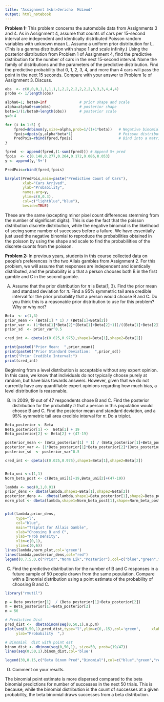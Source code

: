```yaml
---
title: "Assignment 5<br>Jericho  McLeod"
output: html_notebook
---
```


<b>Problem 1:</b> This problem concerns the automobile data from Assignments 3 and 4. As in Assignment 4, assume that counts of cars per 15-second interval are independent and identically distributed Poisson random variables with unknown mean L. Assume a uniform prior distribution for L. (This is a gamma distribution with shape 1 and scale infinity.) Using the posterior distribution from Problem 1 of Assignment 4, find the predictive distribution for the number of cars in the next 15-second interval. Name the family of distributions and the parameters of the predictive distribution. Find the predictive probability that 0, 1, 2, 3, 4, and more than 4 cars will pass the point in the next 15 seconds. Compare with your answer to Problem 1e of Assignment 3. Discuss.
```r
obs  <- c(0,0,0,1,1,1,1,1,2,2,2,2,2,2,2,3,3,3,4,4,4)
proba <- 1/length(obs)

alpha0=1; beta0=Inf               # prior shape and scale
alpha=alpha0+sum(obs)             # posterior shape
beta=1/(1/beta0+length(obs))      # posterior scale
y=0:4

for (i in 1:5) {
	fpred=dnbinom(y,size=alpha,prob=1/(1+1*beta))   # Negative binomial predictive distribution
	fpois=dpois(y,alpha*beta*1)                     # Poisson distribution for comparison
	PredPois=rbind(fpred,fpois)                     # Bind into a matrix
}

fpred  <- append(fpred,(1-sum(fpred))) # Append 5+ pred
fpois  <- c(0.148,0.277,0.264,0.172,0.086,0.053)
y <- append(y,'5+')

PredPois=rbind(fpred,fpois)  

barplot(PredPois,main=paste("Predictive Count of Cars"),
        xlab="Cars Arrived",
        ylab="Probability",
        names.arg=y,
        ylim=c(0,0.3),
        col=c("lightblue","blue"),
        beside=TRUE)
```
These are the same (excepting minor pixel count differences stemming from the number of significant digits). This is due the fact that the poisson distribution discrete distribution,  while the negative binomial is the likelihood of seeing  some number of successes before a failure. We have  essentially just used the negative binomial to reproduce the  probabilities obtained in the  poisson by using the shape and scale to find the probabililties of the discrete cuonts  from the poisson.  


<b>Problem 2:</b> In previous years, students in this course collected data on people’s preferences in the two Allais gambles from Assignment 2. For this problem, we will assume that responses are independent and identically distributed, and the probability is p that a person chooses both B in the first gamble and C in the second gamble.

A)  Assume that the prior distribution for $\pi$ is Beta(1, 3). Find the prior mean and standard deviation for $\pi$. Find a 95% symmetric tail area credible interval for the prior probability that a person would choose B and C. Do you think this is a reasonable prior distribution to use for this problem? Why or why not?
```r
Beta  <- c(1,3)
prior_mean <- (Beta[1] * 1) / (Beta[1]+Beta[2])
prior_var <- (1*Beta[1]*Beta[2]*(Beta[1]+Beta[2]+1))/((Beta[1]+Beta[2])^2 * (Beta[1]+Beta[2]+1))
prior_sd  <- prior_var^0.5

cred_int <- qbeta(c(0.025,0.975),shape1=Beta[1],shape2=Beta[2])

print(paste0("Prior Mean:  ",prior_mean))
print(paste0("Prior Standard Deviation:  ",prior_sd))
print("Prior Credible Interval:")
print(cred_int)
```
Beginning from a level distribution is acceptable without any expert opinion. In this case, we know that individuals do not typically choose purely at  random, but have bias towards answers. However, given that  we do not currently have any quantifiable expert opinions regarding  how much bias, a level distribution is reasonable.


B) In 2009, 19 out of 47 respondents chose B and C. Find the posterior distribution for the probability $\pi$ that a person in this population would choose B and C. Find the posterior mean and standard deviation, and a 95% symmetric tail area credible interval for $\pi$. Do a triplot.
```r
Beta_posterior <- Beta
Beta_posterior[1] <-  Beta[1] + 19
Beta_posterior[2] <- Beta[2] + (47-19)

posterior_mean <- (Beta_posterior[1] * 1) / (Beta_posterior[1]+Beta_posterior[2])
posterior_var <- (1*Beta_posterior[1]*Beta_posterior[2]*(Beta_posterior[1]+Beta_posterior[2]+1))/((Beta_posterior[1]+Beta_posterior[2])^2 * (Beta_posterior[1]+Beta_posterior[2]+1))
posterior_sd  <- posterior_var^0.5

cred_int <- qbeta(c(0.025,0.975),shape1=Beta[1],shape2=Beta[2])


Beta_uni <-c(1,1)
Norm_beta_post <- c(Beta_uni[1]+19,Beta_uni[2]+(47-19))

lambda <- seq(0,1,0.01)
prior_dens <- dbeta(lambda,shape1=Beta[1],shape2=Beta[2])
posterior_dens <-  dbeta(lambda,shape1=Beta_posterior[1],shape2=Beta_posterior[2])
norm_plot <- dbeta(lambda,shape1=Norm_beta_post[1],shape=Norm_beta_post[2])


plot(lambda,prior_dens,
     type="l",
     col="blue",
     main="Triplot for Allais Gamble",
     xlab="Choosing B and C",
     ylab="Prob Density",
     xlim=c(0,1),
     ylim=c(0,6))
lines(lambda,norm_plot,col='green')
lines(lambda,posterior_dens,col="red")
legend(0.7,5.0,c("Prior","Norm Lik","Posterior"),col=c("blue","green","red"),lty=c(1,1,1))


```


C) Find the predictive distribution for the number of B and C responses in a future sample of 50 people drawn from the same population. Compare with a Binomial distribution using a point estimate of the probability of choosing B and C.
```r
library("rmutil")

p = Beta_posterior[1]  / (Beta_posterior[1]+Beta_posterior[2])
m = Beta_posterior[1]+Beta_posterior[2]
n = 50

# Predictive Dist
pred_dist <-  dbetabinom(seq(0,50,1),n,p,m)
plot(seq(0,50,1),pred_dist,type="l",ylim=c(0,.15),col='green',     xlab="Trials",
     ylab="Probability  ",)

# Binomial  dist with point est
binom_dist <- dbinom(seq(0,50,1), size=50, prob=(19/47)) 
lines(seq(0,50,1),binom_dist,col='blue')

legend(30,0.15,c("Beta Binom Pred","Binomial"),col=c("blue","green","red"),lty=c(1,1,1))
```
D) Comment on your results.

The binomial point estimate  is more dispersed compared to the  beta binomial predictions  for number of successes in the next  50 trials. This is because, while the binomial distribution is the count of successes at a given probability, the beta binomial draws successes from a beta distribution. 